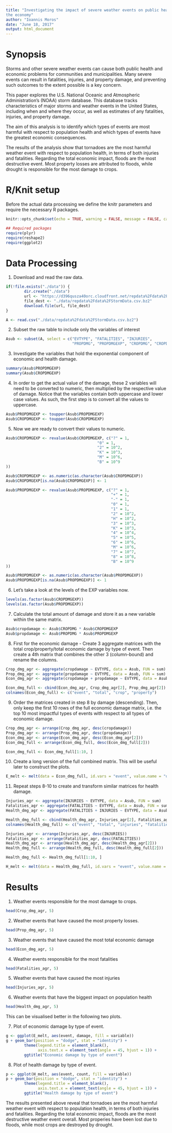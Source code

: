 ```yaml
---
title: "Investigating the impact of severe weather events on public health and 
the economy"
author: "Ioannis Moros"
date: "June 18, 2017"
output: html_document
---
```


# Synopsis
Storms and other severe weather events can cause both public health and economic 
problems for communities and municipalities. Many severe events can result in 
fatalities, injuries, and property damage, and preventing such outcomes to the 
extent possible is a key concern.

This paper explores the U.S. National Oceanic and Atmospheric Administration's 
(NOAA) storm database. This database tracks characteristics of major storms and 
weather events in the United States, including when and where they occur, as 
well as estimates of any fatalities, injuries, and property damage. 

The aim of this analysis is to identify which types of events are most harmful 
with respect to population health and which
types of events have the greatest economic consequences.

The results of the analysis show that tornadoes are the most harmful weather event
with respect to population health, in terms of both injuries and fatalities. 
Regarding the total economic impact, floods are the most destructive event.
Most property losses are attributed to floods, while drought is responsible 
for the most damage to crops.

# R/Knit setup

Before the actual data processing we define the knitr parameters and require the
necessary R packages.

```r
knitr::opts_chunk$set(echo = TRUE, warning = FALSE, message = FALSE, cache = TRUE)
```

```r
## Required packages
require(plyr)
require(reshape2)
require(ggplot2)
```

# Data Processing

1. Download and read the raw data.

```r

if(!file.exists("./data")) {
        dir.create("./data")
        url <- "https://d396qusza40orc.cloudfront.net/repdata%2Fdata%2FStormData.csv.bz2"
        file_dest <- "./data/repdata%2Fdata%2FStormData.csv.bz2"
        download.file(url, file_dest)
}

A <- read.csv("./data/repdata%2Fdata%2FStormData.csv.bz2")
```

2. Subset the raw table to include only the variables of interest

```r
Asub <- subset(A, select = c("EVTYPE", "FATALITIES", "INJURIES",
                             "PROPDMG", "PROPDMGEXP", "CROPDMG", "CROPDMGEXP"))
```

3. Investigate the variables that hold the exponential component of economic
and health damage.

```r
summary(Asub$PROPDMGEXP)
summary(Asub$CROPDMGEXP)
```

4. In order to get the actual value of the damage, these 2 
variables will need to be converted to numeric, then multiplied by the respective
value of damage. Notice that the variables contain both uppercase and
lower case values. As such, the first step is to convert all the values to 
uppercase.

```r
Asub$PROPDMGEXP <- toupper(Asub$PROPDMGEXP)
Asub$CROPDMGEXP <- toupper(Asub$CROPDMGEXP)
```

5. Now we are ready to convert their values to numeric.

```r
Asub$CROPDMGEXP <- revalue(Asub$CROPDMGEXP, c("?" = 1,
                                        "0" = 1,
                                        "2" = 10^2,
                                        "K" = 10^3,
                                        "M" = 10^6,
                                        "B" = 10^9
))

Asub$CROPDMGEXP <- as.numeric(as.character(Asub$CROPDMGEXP))
Asub$CROPDMGEXP[is.na(Asub$CROPDMGEXP)] <- 1

Asub$PROPDMGEXP <- revalue(Asub$PROPDMGEXP, c("?" = 1,
                                              "+" = 1,
                                              "-" = 1,
                                              "0" = 1,
                                              "1" = 1,
                                              "2" = 10^2,
                                              "H" = 10^2,
                                              "3" = 10^3,
                                              "K" = 10^3,
                                              "4" = 10^4,
                                              "5" = 10^5,
                                              "6" = 10^6,
                                              "M" = 10^6,
                                              "7" = 10^7,
                                              "8" = 10^8,
                                              "B" = 10^9      
))

Asub$PROPDMGEXP <- as.numeric(as.character(Asub$PROPDMGEXP))
Asub$PROPDMGEXP[is.na(Asub$PROPDMGEXP)] <- 1
```
        
6. Let's take a look at the levels of the EXP variables now.

```r
levels(as.factor(Asub$CROPDMGEXP))
levels(as.factor(Asub$PROPDMGEXP))
```
 
7. Calculate the total amount of damage and store it as a new variable within 
the same matrix.

```r
Asub$cropdamage <- Asub$CROPDMG * Asub$CROPDMGEXP
Asub$propdamage <- Asub$PROPDMG * Asub$PROPDMGEXP
```

8. First for the economic damage - Create 3 aggregate matrices with the total 
crop/property/total economic damage by type of event. 
Then create a 4th matrix that combines the other 3 (column-bound) 
and rename the columns.

```r
Crop_dmg_agr <- aggregate(cropdamage ~ EVTYPE, data = Asub, FUN = sum)
Prop_dmg_agr <- aggregate(propdamage ~ EVTYPE, data = Asub, FUN = sum)
Econ_dmg_agr <- aggregate(cropdamage + propdamage ~ EVTYPE, data = Asub, FUN = sum)

Econ_dmg_full <- cbind(Econ_dmg_agr, Crop_dmg_agr[2], Prop_dmg_agr[2])
colnames(Econ_dmg_full) <- c("event", "total", "crop", "property")
``` 

9. Order the matrices created in step 8 by damage (descending). Then, only keep
the first 10 rows of the full economic damage matrix, i.e. the top 10 most 
impactful types of events with respect to all types of economic damage.

```r
Crop_dmg_agr <- arrange(Crop_dmg_agr, desc(cropdamage))
Prop_dmg_agr <- arrange(Prop_dmg_agr, desc(propdamage))
Econ_dmg_agr <- arrange(Econ_dmg_agr, desc(Econ_dmg_agr[2]))
Econ_dmg_full <- arrange(Econ_dmg_full, desc(Econ_dmg_full[2]))

Econ_dmg_full <- Econ_dmg_full[1:10, ]
```

10. Create a long version of the full combined matrix. This will be useful later 
to construct the plots.

```r
E_melt <- melt(data = Econ_dmg_full, id.vars = "event", value.name = "damage")
```

11. Repeat steps 8-10 to create and transform similar matrices for health damage.

```r
Injuries_agr <- aggregate(INJURIES ~ EVTYPE, data = Asub, FUN = sum)
Fatalities_agr <- aggregate(FATALITIES ~ EVTYPE, data = Asub, FUN = sum)
Health_dmg_agr <- aggregate(FATALITIES + INJURIES ~ EVTYPE, data = Asub, FUN = sum)

Health_dmg_full <- cbind(Health_dmg_agr, Injuries_agr[2], Fatalities_agr[2])
colnames(Health_dmg_full) <- c("event", "total", "injuries", "fatalities")

Injuries_agr <- arrange(Injuries_agr, desc(INJURIES))
Fatalities_agr <- arrange(Fatalities_agr, desc(FATALITIES))
Health_dmg_agr <- arrange(Health_dmg_agr, desc(Health_dmg_agr[2]))
Health_dmg_full <- arrange(Health_dmg_full, desc(Health_dmg_full[2]))

Health_dmg_full <- Health_dmg_full[1:10, ]

H_melt <- melt(data = Health_dmg_full, id.vars = "event", value.name = "count")
```

# Results

1. Weather events responsible for the most damage to crops.

```r
head(Crop_dmg_agr, 5)
```

2. Weather events that have caused the most property losses.

```r
head(Prop_dmg_agr, 5)
```

3. Weather events that have caused the most total economic damage

```r
head(Econ_dmg_agr, 5)
```

4. Weather events responsible for the most fatalities

```r
head(Fatalities_agr, 5)
```

5. Weather events that have caused the most injuries

```r
head(Injuries_agr, 5)
```

6. Weather events that have the biggest impact on population health

```r
head(Health_dmg_agr, 5)
```



This can be visualised better in the following two plots.

7. Plot of economic damage by type of event.

```r
g <- ggplot(E_melt, aes(event, damage, fill = variable))
g + geom_bar(position = "dodge", stat = "identity") + 
        theme(legend.title = element_blank(), 
              axis.text.x = element_text(angle = 45, hjust = 1)) +
        ggtitle("Economic damage by type of event")
```

8. Plot of health damage by type of event.

```r
p <- ggplot(H_melt, aes(event, count, fill = variable))
p + geom_bar(position = "dodge", stat = "identity") + 
        theme(legend.title = element_blank(), 
              axis.text.x = element_text(angle = 45, hjust = 1)) +
        ggtitle("Health damage by type of event")
```

The results presented above reveal that tornadoes are the most harmful weather event
with respect to population health, in terms of both injuries and fatalities. 
Regarding the total economic impact, floods are the most destructive weather event
overall. Most properies have been lost due to floods, while most crops are destroyed
by drought.